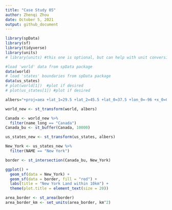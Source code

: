 ```yaml
---
title: "Case Study 05"
author: Zhenqi Zhou
date: October 5, 2021
output: github_document
---
```


```r
library(spData)
library(sf)
library(tidyverse)
library(units)
# library(units) #this one is optional, but can help with unit conversions.

#load 'world' data from spData package
data(world)  
# load 'states' boundaries from spData package
data(us_states)
# plot(world[1])  #plot if desired
# plot(us_states[1]) #plot if desired

albers="+proj=aea +lat_1=29.5 +lat_2=45.5 +lat_0=37.5 +lon_0=-96 +x_0=0 +y_0=0 +ellps=GRS80 +datum=NAD83 +units=m +no_defs"

world_new <- st_transform(world, albers)

Canada <- world_new %>%
  filter(name_long == "Canada")
Canada_bu <- st_buffer(Canada, 10000)

us_states_new <- st_transform(us_states, albers)

New_York <- us_states_new %>%
  filter(NAME == "New York")

border <- st_intersection(Canada_bu, New_York)

ggplot() +
  geom_sf(data = New_York) +
  geom_sf(data = border, fill = "red") +
  labs(title = "New York Land within 10km") +
  theme(plot.title = element_text(size = 20))

area_border <- st_area(border)
area_border_km <- set_units(area_border, km^2)

```